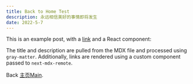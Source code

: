 ```yaml
---
title: Back to Home Test
description: 永远相信美好的事情即将发生
date: 2022-5-7
---
```


This is an example post, with a [link](https://nextjs.org) and a React component:

The title and description are pulled from the MDX file and processed using `gray-matter`. Additionally, links are rendered using a custom component passed to `next-mdx-remote`.

Back [主页Main](/).
